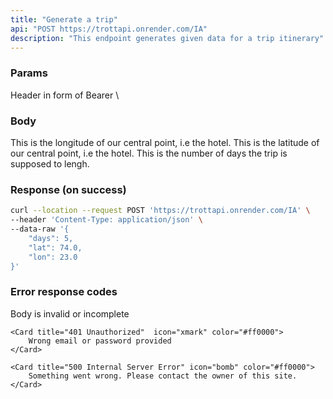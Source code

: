 ```yaml
---
title: "Generate a trip"
api: "POST https://trottapi.onrender.com/IA"
description: "This endpoint generates given data for a trip itinerary"
---
```


### Params

<ParamField type="string" header="Authorization">
    Header in form of Bearer \<jwt\>
</ParamField>

### Body

<ParamField body="lon" type="number">
  This is the longitude of our central point, i.e the hotel.
</ParamField>

<ParamField body="lat" type="number">
  This is the latitude of our central point, i.e the hotel.
</ParamField>

<ParamField body="days" type="number">
  This is the number of days the trip is supposed to lengh.
</ParamField>

### Response (on success)

<ResponseField name="features" type="GeoJsonFeatureCollection object[]">
  <Expandable title="properties">
    <ResponseField name="type" type='"FeatureCollection"'>
    </ResponseField>
    <ResponseField name="features" type="GeoJsonFeature object[]">
    <Expandable title="properties">
        <ResponseField name="type" type='"Feature"'>
        </ResponseField>
        <ResponseField name="id" type="string">
        </ResponseField>
        <ResponseField name="geometry" type="GeoJsonFeatureGeometry object">
        <Expandable title="properties">
            <ResponseField name="type" type='"Point"'>
            </ResponseField>
            <ResponseField name="coordinates" type="number[]">
            </ResponseField>
        </Expandable>
        </ResponseField>
        <ResponseField name="properties" type="GeoJsonFeatureProperties object">
        <Expandable title="properties">
            <ResponseField name="name" type="string">
            </ResponseField>
            <ResponseField name="kinds" type="string">
            </ResponseField>
            <ResponseField name="rate" type="number">
            </ResponseField>
        </Expandable>
        </ResponseField>
        <ResponseField name="images" type="string[]">
        </ResponseField>
    </Expandable>
    </ResponseField>
  </Expandable>
</ResponseField>
<ResponseField name="routes" type="GeoJsonFeatureCollection object[]">
  <Expandable title="properties">
    <ResponseField name="type" type='"FeatureCollection"'>
    </ResponseField>
    <ResponseField name="features" type="GeoJsonFeature object[]">
    <Expandable title="properties">
        <ResponseField name="type" type='"Feature"'>
        </ResponseField>
        <ResponseField name="id" type="string">
        </ResponseField>
        <ResponseField name="geometry" type="GeoJsonFeatureGeometry object">
        <Expandable title="properties">
            <ResponseField name="type" type='"Point"'>
            </ResponseField>
            <ResponseField name="coordinates" type="number[]">
            </ResponseField>
        </Expandable>
        </ResponseField>
        <ResponseField name="properties" type="GeoJsonFeatureProperties object">
        <Expandable title="properties">
            <ResponseField name="name" type="string">
            </ResponseField>
            <ResponseField name="kinds" type="string">
            </ResponseField>
            <ResponseField name="rate" type="number">
            </ResponseField>
        </Expandable>
        </ResponseField>
        <ResponseField name="images" type="string[]">
        </ResponseField>
    </Expandable>
    </ResponseField>
  </Expandable>
</ResponseField>


<RequestExample>

```bash Example Request
curl --location --request POST 'https://trottapi.onrender.com/IA' \
--header 'Content-Type: application/json' \
--data-raw '{
    "days": 5,
    "lat": 74.0,
    "lon": 23.0
}'
```

</RequestExample>

### Error response codes

<CardGroup cols="2">
    <Card title="400 Bad Request" icon="exclamation" color="#ff0000">
        Body is invalid or incomplete
    </Card>

    <Card title="401 Unauthorized"  icon="xmark" color="#ff0000">
        Wrong email or password provided
    </Card>

    <Card title="500 Internal Server Error" icon="bomb" color="#ff0000">
        Something went wrong. Please contact the owner of this site.
    </Card>
</CardGroup>


